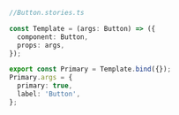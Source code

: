 ```ts
//Button.stories.ts

const Template = (args: Button) => ({
  component: Button,
  props: args,
});

export const Primary = Template.bind({});
Primary.args = {
  primary: true,
  label: 'Button',
};
```